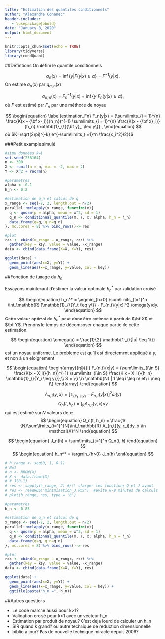 ```yaml
---
title: "Estimation des quantiles conditionnels"
author: "Alexandre Conanec"
header-includes:
   - \usepackage{bbold}
date: "January 8, 2020"
output: html_document
---
```


```r
knitr::opts_chunk$set(echo = TRUE)
library(tidyverse)
library(condQuant)
```

$$
\DeclareMathOperator*{\argmax}{arg\!\max}
\DeclareMathOperator*{\argmin}{arg\!\min}
$$

##Défintions
On défini le quantile conditionnels 

$$
\begin{equation}
    \label{def_quantile_cond}
    q_\alpha(x) = \inf\{y | F(y|x) \geq \alpha\} = F^{-1}(y|x) .
\end{equation} 
$$
On estime $q_\alpha(x)$ par $q_{\alpha, n}(x)$

$$
\begin{equation}
    \label{estimation_quantile_cond}
    q_{\alpha, n}(x) = F_n^{-1}(y|x) = \inf\{y | F_n(y|x) \geq \alpha\} ,
\end{equation} 
$$
où $F$ est estimé par $F_n$ par une méthode de noyau 

$$
\begin{equation}
    \label{estimation_Fn}
    F_n(y|x) = (\sum\limits_{i = 1}^{n} \frac{K(x - {\bf x}_i)}{h_n})^{-1}
    \sum\limits_{i = 1}^{n} \frac{K(x - {\bf x}_i)}{h_n} \mathbb{1}_{\{{\bf y}_i \leq y\}} ,
\end{equation}
$$
où $K=\sqrt(2\pi)^{-k} e^{-\sum\limits_{i=1}^n \frac{x_i^2}{2}}$

###Petit example simulé

```r
#simu données k=1
set.seed(258164)
n <- 300
X <- runif(n = n, min = -2, max = 2)
Y <- X^2 + rnorm(n)

#parametres
alpha <- 0.1
h_n <- 0.2

#estimation de q_n et calcul de q
x_range <- seq(-2, 2, length.out = n/2)
parallel::mclapply(x_range, function(x){
  q <- qnorm(p = alpha, mean = x^2, sd = 1)
  q_n <- conditionnal_quantile(X, Y, x, alpha, h_n = h_n)
  data.frame(q=q, q_n=q_n)
}, mc.cores = 8) %>% bind_rows()-> res

#plot
res <- cbind(x_range = x_range, res) %>% 
  gather(key = key, value = value, -x_range)
data <- cbind(data.frame(X=X, Y=Y), res) 

ggplot(data) +
  geom_point(aes(x=X, y=Y)) +
  geom_line(aes(x=x_range, y=value, col = key))
```

##Fonction de tunage du $h_n$

Essayons maintenant d'estimer la valeur optimale $h_n^*$ par validation croisé 

$$
\begin{equation}
  h_n^* = \argmin_{h>0} \sum\limits_{t=1}^n \int_\mathbb{R} 
    [\mathbb{1}_{\{Y_t \leq y\}} - F_{n,t}(y|x)]^2 \omega(y)dy. 
\end{equation}
$$
Cette valeur optimal de $h_n^*$ peut donc être estimée à partir de $\bf X$ et $\bf Y$.
Prenons le temps de décomposer chaque partie de cette estimation.

$$
\begin{equation}
  \omega(u) = \frac{1}{2} \mathbb{1}_{\{|u| \leq 1\}} 
\end{equation}
$$
est un noyau uniforme. Le probleme est qu'il est directement appliqué à $y$, et non à un eloignement 


$$
\begin{equation}
  \begin{array}{r@{}l}
    F_{n,t}(x|y) = (\sum\limits_{i\in S} \frac{K(x - X_i)}{h_n})^{-1}
    \sum\limits_{i\in S} \frac{K(x - X_i)}{h_n} \mathbb{1}_{\{Y_i \leq y\}},\\ 
    S = \{i \in \mathbb{N} | 1 \leq i \leq n\ et\ i \neq t\}
  \end{array}
\end{equation}
$$


$$
\begin{equation}
  A_{n,t}(y, x) = [\mathbb{1}_{\{Y_t \leq y\}} - F_{n, t}(y|x)]^2 \omega(y) 
\end{equation}
$$
$$
\begin{equation}
  Q_n(t, h_n) = \int_\mathbb{R} A_{n,t}(y, x)dy
\end{equation}
$$
qui est estimé sur $N$ valeurs de $x$:
$$
\begin{equation}
  Q_n(t, h_n) = \frac{1}{N}\sum\limits_{i=1}^{N}\int_\mathbb{R} A_{n,t}(y, x_i)dy, x \in \mathcal{X}^N 
\end{equation}
$$

$$
\begin{equation}
  J_n(h) = \sum\limits_{t=1}^n Q_n(t, h) 
\end{equation}
$$
$$
\begin{equation}
  h_n^* = \argmin_{h>0} J_n(h)
\end{equation}
$$

```r
# h_range <- seq(0, 1, 0.1)
# N=1
# n <- NROW(X)
# X <- data.frame(X)
# # J(0.1)
# res <- sapply(h_range, J) #/!\ charger les fonctions Q et J avant
# res <- readRDS("minimisation_J.RDS")  #evite 8-9 minutes de calculs
# plot(h_range, res, type = 'b')
```


```r
#parametres
h_n <- 0.85

#estimation de q_n et calcul de q
x_range <- seq(-2, 2, length.out = n/2)
parallel::mclapply(x_range, function(x){
  q <- qnorm(p = alpha, mean = x^2, sd = 1)
  q_n <- conditionnal_quantile(X, Y, x, alpha, h_n = h_n)
  data.frame(q=q, q_n=q_n)
}, mc.cores = 8) %>% bind_rows()-> res

#plot
res <- cbind(x_range = x_range, res) %>% 
  gather(key = key, value = value, -x_range)
data <- cbind(data.frame(X=X, Y=Y), res) 

ggplot(data) +
  geom_point(aes(x=X, y=Y)) +
  geom_line(aes(x=x_range, y=value, col = key)) +
  ggtitle(paste("h_n =", h_n))
```

##Autres questions

* Le code marche aussi pour k>1?
* Validation croisé pour k>1 avec un vecteur h_n
* Estimation par produit de noyau? C'est deja lourd de calculer un h_n
* SIR quand k grand? ou autre technique de reduction dimensionnelle
* biblio a jour? Pas de nouvelle technique miracle depuis 2006?

